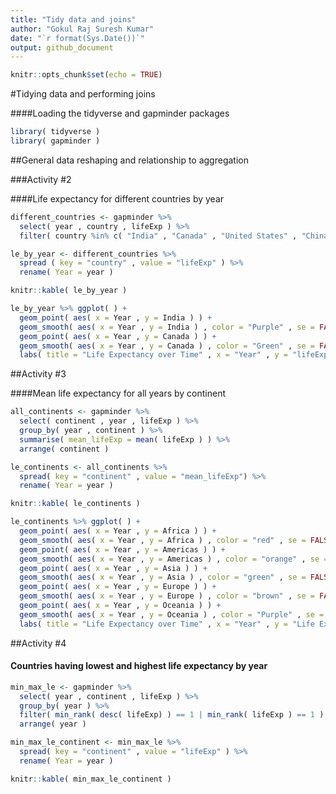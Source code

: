 ```yaml
---
title: "Tidy data and joins"
author: "Gokul Raj Suresh Kumar"
date: "`r format(Sys.Date())`"
output: github_document
---
```


```r
knitr::opts_chunk$set(echo = TRUE)
```

#Tidying data and performing joins

####Loading the tidyverse and gapminder packages

```r
library( tidyverse )
library( gapminder )
```

##General data reshaping and relationship to aggregation

###Activity #2 

####Life expectancy for different countries by year

```r
different_countries <- gapminder %>% 
  select( year , country , lifeExp ) %>% 
  filter( country %in% c( "India" , "Canada" , "United States" , "China" , "Japan" ) )

le_by_year <- different_countries %>% 
  spread ( key = "country" , value = "lifeExp" ) %>% 
  rename( Year = year )

knitr::kable( le_by_year )

le_by_year %>% ggplot( ) +
  geom_point( aes( x = Year , y = India ) ) +  
  geom_smooth( aes( x = Year , y = India ) , color = "Purple" , se = FALSE ) +
  geom_point( aes( x = Year , y = Canada ) ) +  
  geom_smooth( aes( x = Year , y = Canada ) , color = "Green" , se = FALSE ) +
  labs( title = "Life Expectancy over Time" , x = "Year" , y = "lifeExp" )
```

##Activity #3

####Mean life expectancy for all years by continent

```r
all_continents <- gapminder %>% 
  select( continent , year , lifeExp ) %>% 
  group_by( year , continent ) %>% 
  summarise( mean_lifeExp = mean( lifeExp ) ) %>% 
  arrange( continent )

le_continents <- all_continents %>% 
  spread( key = "continent" , value = "mean_lifeExp") %>% 
  rename( Year = year )

knitr::kable( le_continents )

le_continents %>% ggplot( ) +
  geom_point( aes( x = Year , y = Africa ) ) +
  geom_smooth( aes( x = Year , y = Africa ) , color = "red" , se = FALSE ) +
  geom_point( aes( x = Year , y = Americas ) ) +
  geom_smooth( aes( x = Year , y = Americas ) , color = "orange" , se = FALSE ) +
  geom_point( aes( x = Year , y = Asia ) ) +
  geom_smooth( aes( x = Year , y = Asia ) , color = "green" , se = FALSE ) +
  geom_point( aes( x = Year , y = Europe ) ) +
  geom_smooth( aes( x = Year , y = Europe ) , color = "brown" , se = FALSE ) +
  geom_point( aes( x = Year , y = Oceania ) ) + 
  geom_smooth( aes( x = Year , y = Oceania ) , color = "Purple" , se = FALSE ) +
  labs( title = "Life Expectancy over Time" , x = "Year" , y = "Life Expectancy" )
```

##Activity #4

#### Countries having lowest and highest life expectancy by year

```r
min_max_le <- gapminder %>%
  select( year , continent , lifeExp ) %>%
  group_by( year ) %>%
  filter( min_rank( desc( lifeExp) ) == 1 | min_rank( lifeExp ) == 1 ) %>% 
  arrange( year )

min_max_le_continent <- min_max_le %>% 
  spread( key = "continent" , value = "lifeExp" ) %>% 
  rename( Year = year )

knitr::kable( min_max_le_continent )
```

